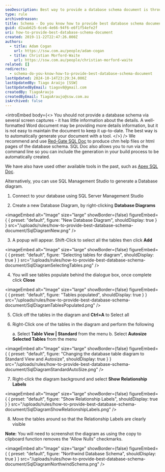 ```yaml
---
seoDescription: Best way to provide a database schema document is through automatic generation using tools like Red-Gate SQL Doc or Apex SQL Doc, which can produce chm help files or html pages of the database schema.
type: rule
archivedreason:
title: Schema - Do you know how to provide best database schema document?
guid: d2aab625-6ce6-4e66-94f6-e6f1f54efe2f
uri: how-to-provide-best-database-schema-document
created: 2019-11-22T22:47:26.000Z
authors:
  - title: Adam Cogan
    url: https://ssw.com.au/people/adam-cogan
  - title: Christian Morford-Waite
    url: https://ssw.com.au/people/christian-morford-waite
related: []
redirects:
  - schema-do-you-know-how-to-provide-best-database-schema-document
lastUpdated: 2024-10-14T23:29:34.000Z
lastUpdatedBy: Tiago Araújo [SSW]
lastUpdatedByEmail: tiagov8@gmail.com
createdBy: TiagoAraujo
createdByEmail: TiagoAraujo@ssw.com.au
isArchived: false
---
```


<introEmbed
  body={<>
You should not provide a database schema via several screen captures - it has little information about the details. A well-formatted Word document may be providing more details information, but it is not easy to maintain the document to keep it up-to-date. The best way is to automatically generate your document with a tool.
  </>}
/>
We recommend and use [Red-Gate SQL Doc](https://www.ssw.com.au/archive/standards/developer-general/sqlservertools.html#SqlDoc) to produce chm help files or html pages of the database schema. SQL Doc also allows you to run via the command line so you can include the generation in your build process to be automatically created.

We have also have used other available tools in the past, such as [Apex SQL Doc](https://www.ssw.com.au/archive/standards/developer-general/sqlservertools.html#ApexSqlDoc).

Alternatively, you can use SQL Management Studio to generate a Database diagram.

1. Connect to your database using SQL Server Management Studio

2. Create a new Database Diagram, by right-clicking **Database Diagrams**
   
<imageEmbed
  alt="Image"
  size="large"
  showBorder={false}
  figureEmbed={ {
    preset: "default",
    figure: "New Database Diagram",
    shouldDisplay: true
  } }
  src="/uploads/rules/how-to-provide-best-database-schema-document/SqlDiagramNew.png"
/>


3. A popup will appear. Shift-Click to select all the tables then click **Add**
   
<imageEmbed
  alt="Image"
  size="large"
  showBorder={false}
  figureEmbed={ {
    preset: "default",
    figure: "Selecting tables for diagram",
    shouldDisplay: true
  } }
  src="/uploads/rules/how-to-provide-best-database-schema-document/SqlDiagramSelectingTables.png"
/>


4. You will see tables populate behind the dialogue box, once complete click **Close**
   
<imageEmbed
  alt="Image"
  size="large"
  showBorder={false}
  figureEmbed={ {
    preset: "default",
    figure: "Tables populated",
    shouldDisplay: true
  } }
  src="/uploads/rules/how-to-provide-best-database-schema-document/SqlDiagramTablesPopulated.png"
/>


5. Click off the tables in the diagram and **Ctrl+A** to Select all

6. Right-Click one of the tables in the diagram and perform the following

   a. Select **Table View | Standard** from the menu
   b. Select **Autosize Selected Tables** from the menu

   
<imageEmbed
  alt="Image"
  size="large"
  showBorder={false}
  figureEmbed={ {
    preset: "default",
    figure: "Changing the database table diagram to Standard View and Autosize",
    shouldDisplay: true
  } }
  src="/uploads/rules/how-to-provide-best-database-schema-document/SqlDiagramStandardAutoSize.png"
/>


7. Right-click the diagram background and select **Show Relationship Labels**
   
<imageEmbed
  alt="Image"
  size="large"
  showBorder={false}
  figureEmbed={ {
    preset: "default",
    figure: "Show Relationship Labels",
    shouldDisplay: true
  } }
  src="/uploads/rules/how-to-provide-best-database-schema-document/SqlDiagramShowRelationshipLabels.png"
/>


8. Move the tables around so that the Relationship Labels are clearly visible

**Note:** You will need to screenshot the diagram as using the copy to clipboard function removes the “Allow Nulls” checkmarks.


<imageEmbed
  alt="Image"
  size="large"
  showBorder={false}
  figureEmbed={ {
    preset: "default",
    figure: "Northwind Database Schema",
    shouldDisplay: true
  } }
  src="/uploads/rules/how-to-provide-best-database-schema-document/SqlDiagramNorthwindSchema.png"
/>
